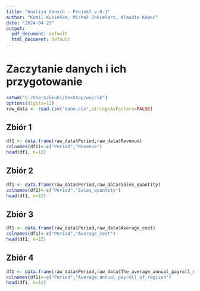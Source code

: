 ```yaml
---
title: "Analiza danych - Projekt v.0.1"
author: "Kamil Kukiełka, Michał Zakielarz, Klaudia Kopeć"
date: "2024-04-29"
output:
  pdf_document: default
  html_document: default
---
```


# Zaczytanie danych i ich przygotowanie
```r
setwd("C:/Users/kkuki/Desktop/wojcik")
options(digits=12)
raw_data <- read.csv("dane.csv",stringsAsFactors=FALSE)
```
## Zbiór 1
```r
df1 <- data.frame(raw_data$Period,raw_data$Revenue)
colnames(df1)<-c("Period","Revenue")
head(df1, n=12)
```

## Zbiór 2
```r
df1 <- data.frame(raw_data$Period,raw_data$Sales_quantity)
colnames(df1)<-c("Period","Sales_quantity")
head(df1, n=12)
```
## Zbiór 3
```r
df1 <- data.frame(raw_data$Period,raw_data$Average_cost)
colnames(df1)<-c("Period","Average_cost")
head(df1, n=12)
```

## Zbiór 4
```r
df1 <- data.frame(raw_data$Period,raw_data$The_average_annual_payroll_of_the_region)
colnames(df1)<-c("Period","Average_annual_payroll_of_regiion")
head(df1, n=12)
```